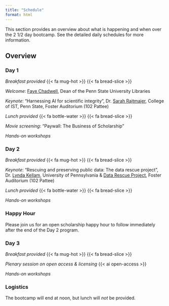 ```yaml
---
title: "Schedule"
format: html
---
```


This section provides an overview about what is happening and when over the 2 1/2 day bootcamp.
See the detailed daily schedules for more information.

## Overview

### Day 1

*Breakfast provided* {{< fa mug-hot >}} {{< fa bread-slice >}}

*Welcome*: [Faye Chadwell](presenters.qmd#faye-chadwell), Dean of the Penn State University Libraries

*Keynote*: "Harnessing AI for scientific integrity", Dr. [Sarah Rajtmajer](people.qmd#sarah-rajtmajer), College of IST, Penn State, Foster Auditorium (102 Pattee)

*Lunch provided* {{< fa bottle-water >}} {{< fa bread-slice >}}

*Movie screening*: "Paywall: The Business of Scholarship"

*Hands-on workshops*

### Day 2

*Breakfast provided* {{< fa mug-hot >}} {{< fa bread-slice >}}

*Keynote*: "Rescuing and preserving public data: The data rescue project", Dr. [Lynda Kellam](presenters.qmd#lynda-kellam), University of Pennsylvania & [Data Rescue Project](https://www.datarescueproject.org), Foster Auditorium (102 Pattee)

*Lunch provided* {{< fa bottle-water >}} {{< fa bread-slice >}}

*Hands-on workshops*

::: {.callout-note}
### Happy Hour
Please join us for an open scholarship happy hour to follow immediately after the end of the Day 2 program.
:::

### Day 3

*Breakfast provided* {{< fa mug-hot >}} {{< fa bread-slice >}}

*Plenary session on open access & licensing* {{< ai open-access >}}

*Hands-on workshops*

::: {.callout-note}
### Logistics

The bootcamp will end at noon, but lunch will *not* be provided.
:::